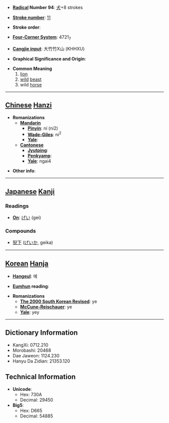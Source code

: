* '''[[Wiktionary:Chinese radical index| Radical]] Number 94''': [[Wiktionary:Chinese radical index 犬|犬]]+8 strokes

* '''[[Wiktionary:Chinese total strokes index|Stroke number]]''': [[Wiktionary:Chinese total strokes index 11|11]]

* '''Stroke order''': 

* '''[[Wiktionary:Chinese four corner index|Four-Corner System]]''': 4721<sub>7</sub>

* '''[[Wiktionary:Chinese Cangjie index|Cangjie input]]''': 大竹竹X山 (KHHXU)

* '''Graphical Significance and Origin''': 

* '''Common Meaning'''
*#[[lion]]
*# [[wild]] [[beast]]
*# wild [[horse]]


----

== [[Chinese]] [[Hanzi]] ==

* '''Romanizations'''
** '''[[Mandarin]]'''
*** '''[[Pinyin]]''': ní (ni2)
*** '''[[Wade-Giles]]''': ni<sup>2</sup>
*** '''[[Yale]]''': 
** '''[[Cantonese]]'''
*** '''[[Jyutping]]''':
*** '''[[Penkyamp]]''': 
*** '''[[Yale]]''': ngai4

* '''Other info''': 

----

== [[Japanese]] [[Kanji]] ==

===Readings===
* '''[[On]]''': [[げい]] (gei)
===Compounds===
*[[猊下]] ([[げいか]], geika)
----

== [[Korean]] [[Hanja]] ==

* '''[[Hangeul]]''': 예

* '''[[Eumhun]] reading''': 

* '''Romanizations'''
** '''[[The 2000 South Korean Revised Romanization|The 2000 South Korean Revised]]''': ye
** '''[[McCune-Reischauer]]''': ye
** '''[[Yale]]''': yey

----

== Dictionary Information ==

* KangXi: 0712.210
* Morobashi: 20468
* Dae Jaweon: 1124.230
* Hanyu Da Zidian: 21353.120

== Technical Information ==

* '''Unicode''':
** Hex: 730A
** Decimal: 29450
* '''Big5''':
** Hex: D665
** Decimal: 54885